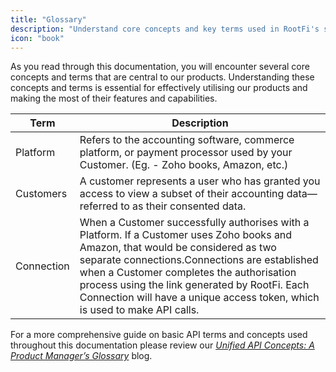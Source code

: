 ```yaml
---
title: "Glossary"
description: "Understand core concepts and key terms used in RootFi's solutions."
icon: "book"
---
```


As you read through this documentation, you will encounter several core concepts and terms that are central to our products. Understanding these concepts and terms is essential for effectively utilising our products and making the most of their features and capabilities.

| Term       | Description                                                                                                                                                                                                                                                                                                                                                   |
| ---------- | ------------------------------------------------------------------------------------------------------------------------------------------------------------------------------------------------------------------------------------------------------------------------------------------------------------------------------------------------------------- |
| Platform   | Refers to the accounting software, commerce platform, or payment processor used by your Customer. (Eg. - Zoho books, Amazon, etc.)                                                                                                                                                                                                                            |
| Customers  | A customer represents a user who has granted you access to view a subset of their accounting data—referred to as their consented data.                                                                                                                                                                                                                        |
| Connection | When a Customer successfully authorises with a Platform. If a Customer uses Zoho books and Amazon, that would be considered as two separate connections.Connections are established when a Customer completes the authorisation process using the link generated by RootFi. Each Connection will have a unique access token, which is used to make API calls. |

For a more comprehensive guide on basic API terms and concepts used throughout this documentation please review our [_Unified API Concepts: A Product Manager’s Glossary_](https://docs.rootfi.dev/documentation/general/glossary-key-terms) blog.
